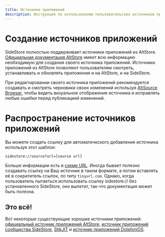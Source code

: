 ```yaml
---
title: Источники приложений
description: Инструкция по использованию пользовательских источников приложений.
---
```


# Создание источников приложений

SideStore полностью поддерживает источники приложений из AltStore. [Официальная документация AltStore](https://faq.altstore.io/developers/make-a-source) имеет всю информацию необходимую для создания своего источника приложений. Источники приложений из AltStore позволяют пользователям смотреть, устанавливать и обновлять приложения и на AltStore, и на SideStore. 

При редактировании своего источника приложений рекомендуется создавать и смотреть черновики своих изменений используя [AltSource Browser](https://altsource.by.lao.sb/browse), чтобы видеть визуальное отображение источника и исправлять любые ошибки перед публикацией изменений. 

# Распространение источников приложений

Вы можете создать ссылку для автоматического добавления источника используя этот шаблон: 
```
sidestore://source?url=[source url]
```
Больше информации есть в [схеме URL](/docs/advanced/url-schema). Иногда бывает полезно создавать ссылку на Ваш источник в таком формате, а потом вставлять её в сократитель ссылок, по типу ```tinyurl.com```. Однако, когда пользователь пытаеться использовать ссылку sidestore:// без установленного SideStore, оно вылетит, так-что документация может быть полезна.

## Это всё!

Вот некоторые существующие хорошие источники приложений: [официальный источник приложений AltStore](https://apps.altstore.io), [источник приложений сообщества SideStore](https://github.com/SideStore/Community-Source), [StikJIT](https://raw.githubusercontent.com/StephenDev0/StikJIT/refs/heads/main/repo.json) и [источник приложений DolphiniOS](https://altstore.oatmealdome.me).
